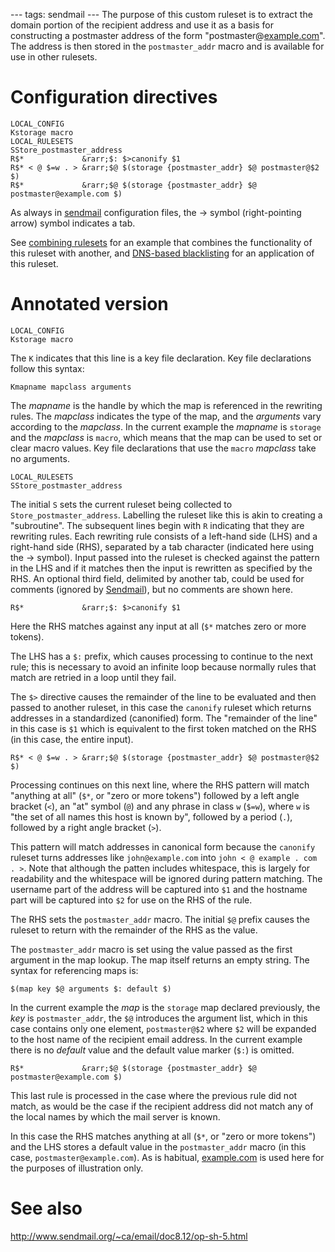 ---
tags: sendmail
---
The purpose of this custom ruleset is to extract the domain portion of the recipient address and use it as a basis for constructing a postmaster address of the form "postmaster@[[example.com]]". The address is then stored in the <tt>postmaster_addr</tt> macro and is available for use in other rulesets.

= Configuration directives =

<pre>LOCAL_CONFIG
Kstorage macro
LOCAL_RULESETS
SStore_postmaster_address
R$*             &rarr;$: $>canonify $1
R$* < @ $=w . > &rarr;$@ $(storage {postmaster_addr} $@ postmaster@$2 $)
R$*             &rarr;$@ $(storage {postmaster_addr} $@ postmaster@example.com $)</pre>

As always in [[sendmail]] configuration files, the &rarr; symbol (right-pointing arrow) symbol indicates a tab.

See [[combining rulesets]] for an example that combines the functionality of this ruleset with another, and [[DNS-based blacklisting]] for an application of this ruleset.

= Annotated version =

<pre>LOCAL_CONFIG
Kstorage macro</pre>

The <tt>K</tt> indicates that this line is a key file declaration. Key file declarations follow this syntax:

<pre>Kmapname mapclass arguments</pre>

The ''mapname'' is the handle by which the map is referenced in the rewriting rules. The ''mapclass'' indicates the type of the map, and the ''arguments'' vary according to the ''mapclass''. In the current example the ''mapname'' is <tt>storage</tt> and the ''mapclass'' is <tt>macro</tt>, which means that the map can be used to set or clear macro values. Key file declarations that use the <tt>macro</tt> ''mapclass'' take no arguments.

<pre>LOCAL_RULESETS
SStore_postmaster_address</pre>

The initial <tt>S</tt> sets the current ruleset being collected to <tt>Store_postmaster_address</tt>. Labelling the ruleset like this is akin to creating a "subroutine". The subsequent lines begin with <tt>R</tt> indicating that they are rewriting rules. Each rewriting rule consists of a left-hand side (LHS) and a right-hand side (RHS), separated by a tab character (indicated here using the &rarr; symbol). Input passed into the ruleset is checked against the pattern in the LHS and if it matches then the input is rewritten as specified by the RHS. An optional third field, delimited by another tab, could be used for comments (ignored by [[Sendmail]]), but no comments are shown here.

<pre>R$*             &rarr;$: $>canonify $1</pre>

Here the RHS matches against any input at all (<tt>$*</tt> matches zero or more tokens).

The LHS has a <tt>$:</tt> prefix, which causes processing to continue to the next rule; this is necessary to avoid an infinite loop because normally rules that match are retried in a loop until they fail.

The <tt>$></tt> directive causes the remainder of the line to be evaluated and then passed to another ruleset, in this case the <tt>canonify</tt> ruleset which returns addresses in a standardized (canonified) form. The "remainder of the line" in this case is <tt>$1</tt> which is equivalent to the first token matched on the RHS (in this case, the entire input).

<pre>R$* < @ $=w . > &rarr;$@ $(storage {postmaster_addr} $@ postmaster@$2 $)</pre>

Processing continues on this next line, where the RHS pattern will match "anything at all" (<tt>$*</tt>, or "zero or more tokens") followed by a left angle bracket (<tt><</tt>), an "at" symbol (<tt>@</tt>) and any phrase in class <tt>w</tt> (<tt>$=w</tt>), where <tt>w</tt> is "the set of all names this host is known by", followed by a period (<tt>.</tt>), followed by a right angle bracket (<tt>></tt>).

This pattern will match addresses in canonical form because the <tt>canonify</tt> ruleset turns addresses like <tt>john@example.com</tt> into <tt>john < @ example . com . ></tt>. Note that although the patten includes whitespace, this is largely for readability and the whitespace will be ignored during pattern matching. The username part of the address will be captured into <tt>$1</tt> and the hostname part will be captured into <tt>$2</tt> for use on the RHS of the rule.

The RHS sets the <tt>postmaster_addr</tt> macro. The initial <tt>$@</tt> prefix causes the ruleset to return with the remainder of the RHS as the value.

The <tt>postmaster_addr</tt> macro is set using the value passed as the first argument in the map lookup. The map itself returns an empty string. The syntax for referencing maps is:

<pre>$(map key $@ arguments $: default $)</pre>

In the current example the ''map'' is the <tt>storage</tt> map declared previously, the ''key'' is <tt>postmaster_addr</tt>, the <tt>$@</tt> introduces the argument list, which in this case contains only one element, <tt>postmaster@$2</tt> where <tt>$2</tt> will be expanded to the host name of the recipient email address. In the current example there is no ''default'' value and the default value marker (<tt>$:</tt>) is omitted.

<pre>R$*             &rarr;$@ $(storage {postmaster_addr} $@ postmaster@example.com $)</pre>

This last rule is processed in the case where the previous rule did not match, as would be the case if the recipient address did not match any of the local names by which the mail server is known.

In this case the RHS matches anything at all (<tt>$*</tt>, or "zero or more tokens") and the LHS stores a default value in the <tt>postmaster_addr</tt> macro (in this case, <tt>postmaster@example.com</tt>). As is habitual, [[example.com]] is used here for the purposes of illustration only.

= See also =

http://www.sendmail.org/~ca/email/doc8.12/op-sh-5.html
